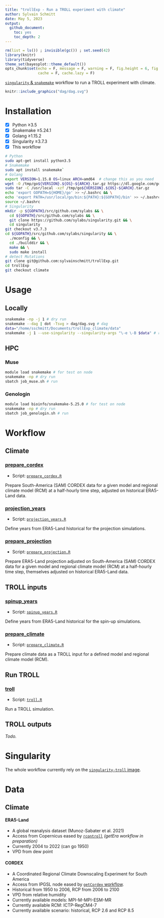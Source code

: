 ```yaml
---
title: "trollExp - Run a TROLL experiment with climate"
author: Sylvain Schmitt
date: May 5, 2023
output:
  github_document: 
    toc: yes
    toc_depth: 2
---
```


```r
rm(list = ls()) ; invisible(gc()) ; set.seed(42)
library(knitr)
library(tidyverse)
theme_set(bayesplot::theme_default())
opts_chunk$set(echo = F, message = F, warning = F, fig.height = 6, fig.width = 8,
               cache = F, cache.lazy = F)
```

[`singularity` & `snakemake`](https://github.com/sylvainschmitt/snakemake_singularity) workflow to run a TROLL experiment with climate.

```r
knitr::include_graphics("dag/dag.svg")
```

# Installation

- [x] Python ≥3.5
- [x] Snakemake ≥5.24.1
- [x] Golang ≥1.15.2
- [x] Singularity ≥3.7.3
- [x] This workflow

```bash
# Python
sudo apt-get install python3.5
# Snakemake
sudo apt install snakemake`
# Golang
export VERSION=1.15.8 OS=linux ARCH=amd64  # change this as you need
wget -O /tmp/go${VERSION}.${OS}-${ARCH}.tar.gz https://dl.google.com/go/go${VERSION}.${OS}-${ARCH}.tar.gz && \
sudo tar -C /usr/local -xzf /tmp/go${VERSION}.${OS}-${ARCH}.tar.gz
echo 'export GOPATH=${HOME}/go' >> ~/.bashrc && \
echo 'export PATH=/usr/local/go/bin:${PATH}:${GOPATH}/bin' >> ~/.bashrc && \
source ~/.bashrc
# Singularity
mkdir -p ${GOPATH}/src/github.com/sylabs && \
  cd ${GOPATH}/src/github.com/sylabs && \
  git clone https://github.com/sylabs/singularity.git && \
  cd singularity
git checkout v3.7.3
cd ${GOPATH}/src/github.com/sylabs/singularity && \
  ./mconfig && \
  cd ./builddir && \
  make && \
  sudo make install
# detect Mutations
git clone git@github.com:sylvainschmitt/trollExp.git
cd trollExp
git checkout climate
```

# Usage

## Locally

```bash
snakemake -np -j 1 # dry run
snakemake --dag | dot -Tsvg > dag/dag.svg # dag
data="/home/sschmitt/Documents/trollExp_climate/data"
snakemake -j 1 --use-singularity --singularity-args "\-e \-B $data" # run
```

## HPC

### Muse

```bash
module load snakemake # for test on node
snakemake -np # dry run
sbatch job_muse.sh # run
```

### Genologin

```bash
module load bioinfo/snakemake-5.25.0 # for test on node
snakemake -np # dry run
sbatch job_genologin.sh # run
```

# Workflow

## Climate

### [prepare_cordex](https://github.com/sylvainschmitt/trollExp/blob/climate/rules/prepare_cordex.smk)

* Script: [`prepare_cordex.R`](https://github.com/sylvainschmitt/trollExp/blob/climate/scripts/prepare_cordex.R)

Prepare South-America (SAM) CORDEX data for a given model and regional climate model (RCM) at a half-hourly time step,
adjusted on historical ERA5-Land data.

### [projection_years](https://github.com/sylvainschmitt/trollExp/blob/climate/rules/projection_years.smk)

* Script: [`projection_years.R`](https://github.com/sylvainschmitt/trollExp/blob/climate/scripts/projection_years.R)

Define years from ERA5-Land historical for the projection simulations.

### [prepare_projection](https://github.com/sylvainschmitt/trollExp/blob/climate/rules/prepare_projection.smk)

* Script: [`prepare_projection.R`](https://github.com/sylvainschmitt/trollExp/blob/climate/scripts/prepare_projection.R)

Prepare ERA5-Land projection adjusted on South-America (SAM) CORDEX data for a given model and regional climate model (RCM) at a half-hourly time step,
themselves adjusted on historical ERA5-Land data.

## TROLL inputs

### [spinup_years](https://github.com/sylvainschmitt/trollExp/blob/climate/rules/spinup_years.smk)

* Script: [`spinup_years.R`](https://github.com/sylvainschmitt/trollExp/blob/climate/scripts/spinup_years.R)

Define years from ERA5-Land historical for the spin-up simulations.

### [prepare_climate](https://github.com/sylvainschmitt/trollExp/blob/climate/rules/prepare_climate.smk)

* Script: [`prepare_climate.R`](https://github.com/sylvainschmitt/trollExp/blob/climate/scripts/prepare_climate.R)

Prepare climate data as a TROLL input for a defined model and regional climate model (RCM).

## Run TROLL

### [troll](https://github.com/sylvainschmitt/trollExp/blob/climate/rules/troll.smk)

* Script: [`troll.R`](https://github.com/sylvainschmitt/trollExp/blob/climate/scripts/troll.R)

Run a TROLL simulation.

## TROLL outputs

*Todo.*

# Singularity

The whole workflow currently rely on the [`singularity-troll` image](https://github.com/sylvainschmitt/singularity-troll).

# Data

## Climate

#### **ERA5-Land**

* A global reanalysis dataset (Munoz-Sabater et al. 2021) 
* Access from Copernicus eased by [`rcontroll`](https://sylvainschmitt.github.io/rcontroll/articles/climate.html)
_(getEra workflow in preparation)_
* Currently 2004 to 2022 (can go 1950)
* VPD from dew point

#### **CORDEX**

* A Coordinated Regional Climate Downscaling Experiment for South America 
* Access from IPGSL node eased by [`getCordex` workflow](https://github.com/sylvainschmitt/getCordex).
* Historical from 1950 to 2006, RCP from 2006 to 2100
* VPD from relative humidity
* Currently available models: MPI-M-MPI-ESM-MR
* Currently available RCM: ICTP-RegCM4-7
* Currently available scenario: historical, RCP 2.6 and RCP 8.5
